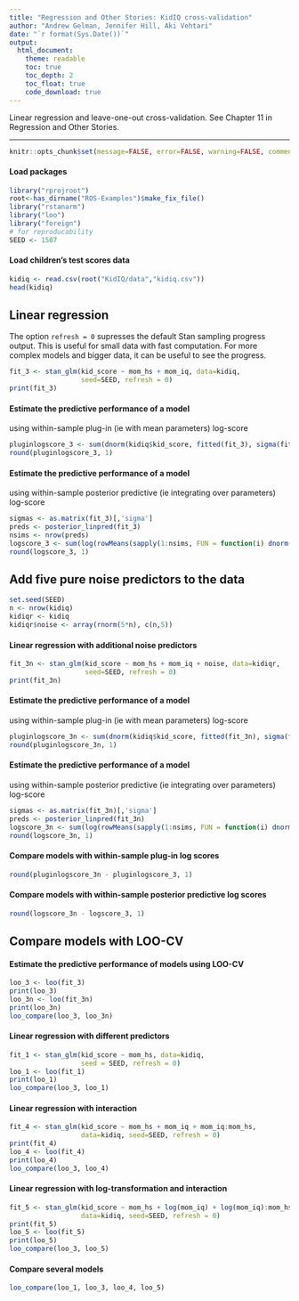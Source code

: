 ```yaml
---
title: "Regression and Other Stories: KidIQ cross-validation"
author: "Andrew Gelman, Jennifer Hill, Aki Vehtari"
date: "`r format(Sys.Date())`"
output:
  html_document:
    theme: readable
    toc: true
    toc_depth: 2
    toc_float: true
    code_download: true
---
```

Linear regression and leave-one-out cross-validation. See Chapter 11 in
Regression and Other Stories.

-------------


```r
knitr::opts_chunk$set(message=FALSE, error=FALSE, warning=FALSE, comment=NA)
```

#### Load packages

```r
library("rprojroot")
root<-has_dirname("ROS-Examples")$make_fix_file()
library("rstanarm")
library("loo")
library("foreign")
# for reproducability
SEED <- 1507
```

#### Load children's test scores data

```r
kidiq <- read.csv(root("KidIQ/data","kidiq.csv"))
head(kidiq)
```

## Linear regression

The option `refresh = 0` supresses the default Stan sampling
progress output. This is useful for small data with fast
computation. For more complex models and bigger data, it can be
useful to see the progress.

```r
fit_3 <- stan_glm(kid_score ~ mom_hs + mom_iq, data=kidiq,
                  seed=SEED, refresh = 0)
print(fit_3)
```

#### Estimate the predictive performance of a model
using within-sample plug-in (ie with mean parameters) log-score

```r
pluginlogscore_3 <- sum(dnorm(kidiq$kid_score, fitted(fit_3), sigma(fit_3), log = TRUE))
round(pluginlogscore_3, 1)
```

#### Estimate the predictive performance of a model
using within-sample posterior predictive (ie integrating over parameters) log-score

```r
sigmas <- as.matrix(fit_3)[,'sigma']
preds <- posterior_linpred(fit_3)
nsims <- nrow(preds)
logscore_3 <- sum(log(rowMeans(sapply(1:nsims, FUN = function(i) dnorm(kidiq$kid_score, preds[i,], sigmas[i], log=FALSE)))))
round(logscore_3, 1)
```

## Add five pure noise predictors to the data

```r
set.seed(SEED)
n <- nrow(kidiq)
kidiqr <- kidiq
kidiqr$noise <- array(rnorm(5*n), c(n,5))
```

#### Linear regression with additional noise predictors

```r
fit_3n <- stan_glm(kid_score ~ mom_hs + mom_iq + noise, data=kidiqr,
                   seed=SEED, refresh = 0)
print(fit_3n)
```

#### Estimate the predictive performance of a model
using within-sample plug-in (ie with mean parameters) log-score

```r
pluginlogscore_3n <- sum(dnorm(kidiq$kid_score, fitted(fit_3n), sigma(fit_3n), log = TRUE))
round(pluginlogscore_3n, 1)
```

#### Estimate the predictive performance of a model
using within-sample posterior predictive (ie integrating over parameters) log-score

```r
sigmas <- as.matrix(fit_3n)[,'sigma']
preds <- posterior_linpred(fit_3n)
logscore_3n <- sum(log(rowMeans(sapply(1:nsims, FUN = function(i) dnorm(kidiq$kid_score, preds[i,], sigmas[i], log=FALSE)))))
round(logscore_3n, 1)
```

#### Compare models with within-sample plug-in log scores

```r
round(pluginlogscore_3n - pluginlogscore_3, 1)
```

#### Compare models with within-sample posterior predictive log scores

```r
round(logscore_3n - logscore_3, 1)
```

## Compare models with LOO-CV

#### Estimate the predictive performance of models using LOO-CV

```r
loo_3 <- loo(fit_3)
print(loo_3)
loo_3n <- loo(fit_3n)
print(loo_3n)
loo_compare(loo_3, loo_3n)
```

#### Linear regression with different predictors

```r
fit_1 <- stan_glm(kid_score ~ mom_hs, data=kidiq,
                  seed = SEED, refresh = 0)
loo_1 <- loo(fit_1)
print(loo_1)
loo_compare(loo_3, loo_1)
```

#### Linear regression with interaction

```r
fit_4 <- stan_glm(kid_score ~ mom_hs + mom_iq + mom_iq:mom_hs,
                  data=kidiq, seed=SEED, refresh = 0)
print(fit_4)
loo_4 <- loo(fit_4)
print(loo_4)
loo_compare(loo_3, loo_4)
```

#### Linear regression with log-transformation and interaction

```r
fit_5 <- stan_glm(kid_score ~ mom_hs + log(mom_iq) + log(mom_iq):mom_hs,
                  data=kidiq, seed=SEED, refresh = 0)
print(fit_5)
loo_5 <- loo(fit_5)
print(loo_5)
loo_compare(loo_3, loo_5)
```

#### Compare several models

```r
loo_compare(loo_1, loo_3, loo_4, loo_5)
```

